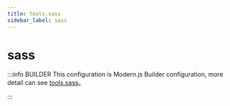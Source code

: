 ```yaml
---
title: tools.sass
sidebar_label: sass
---
```

# sass

:::info BUILDER
This configuration is Modern.js Builder configuration, more detail can see [tools.sass](https://modernjs.dev/builder/en/api/config-tools.html#tools-sass)。

:::


<Main />
